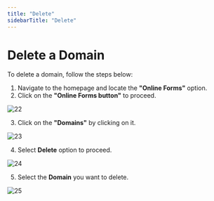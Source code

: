 ```yaml
---
title: "Delete"
sidebarTitle: "Delete"
---
```


# Delete a Domain

To delete a domain, follow the steps below:

1. Navigate to the homepage and locate the **"Online Forms"** option.
2. Click on the **"Online Forms button"** to proceed.

![22](/images/domainimages/22.png)

3. Click on the **"Domains"** by clicking on it.

![23](/images/domainimages/23.png)

4. Select **Delete** option to proceed.

![24](/images/domainimages/24.png)

5. Select the **Domain** you want to delete.

![25](/images/domainimages/25.png)